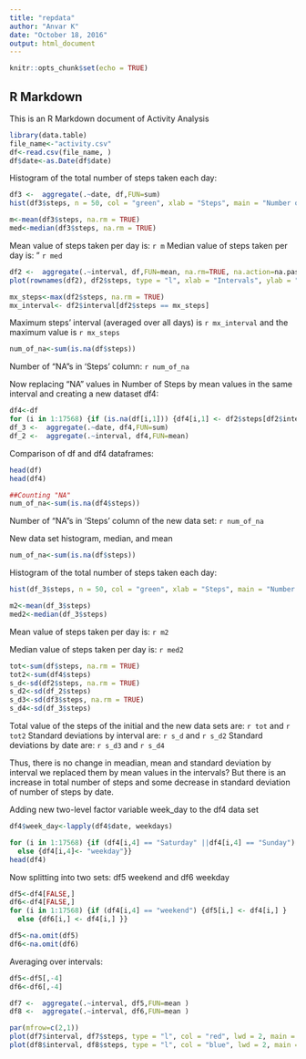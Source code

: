 ---
title: "repdata"
author: "Anvar K"
date: "October 18, 2016"
output: html_document
---

```{r setup, include=FALSE}
knitr::opts_chunk$set(echo = TRUE)


```

## R Markdown

This is an R Markdown document of Activity Analysis


```{r cached_chunk, cache = TRUE}
library(data.table)
file_name<-"activity.csv"
df<-read.csv(file_name, )
df$date<-as.Date(df$date)

```

Histogram of the total number of steps taken each day:

```{r}
df3 <-  aggregate(.~date, df,FUN=sum)
hist(df3$steps, n = 50, col = "green", xlab = "Steps", main = "Number of Steps")

```

```{r}

m<-mean(df3$steps, na.rm = TRUE)
med<-median(df3$steps, na.rm = TRUE)
```

Mean value of steps taken per day is: `r m `
Median value of steps taken per day is: " `r med`

```{r}
df2 <-  aggregate(.~interval, df,FUN=mean, na.rm=TRUE, na.action=na.pass)
plot(rownames(df2), df2$steps, type = "l", xlab = "Intervals", ylab = "Average Number of Steps", main = "Average Number of Steps over Intervals", col = "blue", lwd = 2)
```

```{r}
mx_steps<-max(df2$steps, na.rm = TRUE)
mx_interval<- df2$interval[df2$steps == mx_steps]

```

Maximum steps' interval (averaged over all days) is `r mx_interval` and the maximum value is `r mx_steps`


```{r}
num_of_na<-sum(is.na(df$steps))
```

Number of "NA"s in 'Steps' column: `r num_of_na `


####################################################


Now replacing "NA" values in Number of Steps by mean values in the same interval and creating a new dataset df4:
```{r}
df4<-df
for (i in 1:17568) {if (is.na(df[i,1])) {df4[i,1] <- df2$steps[df2$interval == df4[i,3]]}}
df_3 <-  aggregate(.~date, df4,FUN=sum)
df_2 <-  aggregate(.~interval, df4,FUN=mean)
```
Comparison of df and df4 dataframes:

```{r}
head(df)
head(df4)

##Counting "NA"
num_of_na<-sum(is.na(df4$steps))

```
Number of "NA"s in 'Steps' column of the new data set: `r num_of_na `


########################################
New data set histogram, median, and mean


```{r}

num_of_na<-sum(is.na(df$steps))
```

Histogram of the total number of steps taken each day:

```{r}
hist(df_3$steps, n = 50, col = "green", xlab = "Steps", main = "Number of Steps after NA replacement")


```
```{r}

m2<-mean(df_3$steps)
med2<-median(df_3$steps)
```

Mean value of steps taken per day is: `r m2 `

Median value of steps taken per day is: `r med2`



```{r}

tot<-sum(df$steps, na.rm = TRUE)
tot2<-sum(df4$steps)
s_d<-sd(df2$steps, na.rm = TRUE)
s_d2<-sd(df_2$steps)
s_d3<-sd(df3$steps, na.rm = TRUE)
s_d4<-sd(df_3$steps)
```

Total value of the steps of the initial and the new data sets are: `r tot` and `r tot2`
Standard deviations by interval are: `r s_d` and `r s_d2`
Standard deviations by date are: `r s_d3` and `r s_d4`

Thus, there is no change in meadian, mean and standard deviation by interval we replaced them by mean values in the intervals? But there is an increase in total number of steps and some decrease in standard deviation of number of steps by date. 


##################################################################
Adding new two-level factor variable week_day to the df4 data set

```{r}
df4$week_day<-lapply(df4$date, weekdays)

for (i in 1:17568) {if (df4[i,4] == "Saturday" ||df4[i,4] == "Sunday") {df4[i,4] <- "weekend" } 
  else {df4[i,4]<- "weekday"}}
head(df4)
```


Now splitting into two sets: df5 weekend and df6 weekday

```{r}

df5<-df4[FALSE,]
df6<-df4[FALSE,]
for (i in 1:17568) {if (df4[i,4] == "weekend") {df5[i,] <- df4[i,] } 
  else {df6[i,] <- df4[i,] }}

df5<-na.omit(df5)
df6<-na.omit(df6)

```
Averaging over intervals:

```{r}
df5<-df5[,-4]
df6<-df6[,-4]

df7 <-  aggregate(.~interval, df5,FUN=mean )
df8 <-  aggregate(.~interval, df6,FUN=mean )

par(mfrow=c(2,1))
plot(df7$interval, df7$steps, type = "l", col = "red", lwd = 2, main = "Weekend", ylab = "Number of Steps", xlab = "Interval")
plot(df8$interval, df8$steps, type = "l", col = "blue", lwd = 2, main = "Weekday",ylab = "Number of Steps", xlab = "Interval")

```